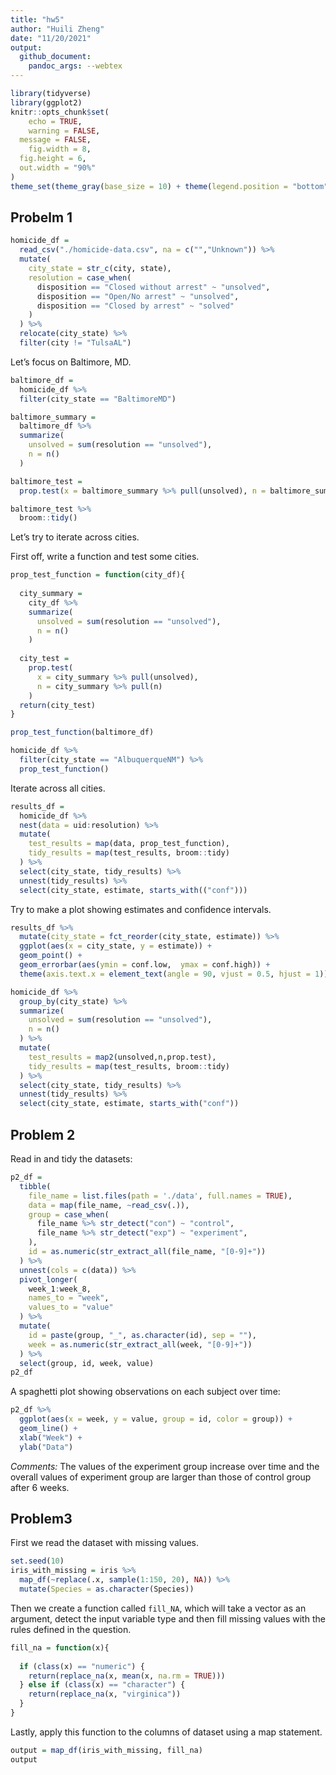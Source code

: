 ```yaml
---
title: "hw5"
author: "Huili Zheng"
date: "11/20/2021"
output: 
  github_document:
    pandoc_args: --webtex
---
```


```r
library(tidyverse)
library(ggplot2)
knitr::opts_chunk$set(
	echo = TRUE,
	warning = FALSE,
  message = FALSE,
	fig.width = 8, 
  fig.height = 6,
  out.width = "90%"
)
theme_set(theme_gray(base_size = 10) + theme(legend.position = "bottom"))
```

## Probelm 1

```r
homicide_df = 
  read_csv("./homicide-data.csv", na = c("","Unknown")) %>%
  mutate(
    city_state = str_c(city, state),
    resolution = case_when(
      disposition == "Closed without arrest" ~ "unsolved",
      disposition == "Open/No arrest" ~ "unsolved",
      disposition == "Closed by arrest" ~ "solved"
    )
  ) %>%
  relocate(city_state) %>%
  filter(city != "TulsaAL")
```

Let's focus on Baltimore, MD.

```r
baltimore_df = 
  homicide_df %>%
  filter(city_state == "BaltimoreMD")

baltimore_summary = 
  baltimore_df %>%
  summarize(
    unsolved = sum(resolution == "unsolved"),
    n = n()
  )

baltimore_test = 
  prop.test(x = baltimore_summary %>% pull(unsolved), n = baltimore_summary %>% pull(n))

baltimore_test %>%
  broom::tidy()
```

Let's try to iterate across cities.

First off, write a function and test some cities.

```r
prop_test_function = function(city_df){
  
  city_summary = 
    city_df %>%
    summarize(
      unsolved = sum(resolution == "unsolved"),
      n = n()
    )
  
  city_test = 
    prop.test(
      x = city_summary %>% pull(unsolved),
      n = city_summary %>% pull(n)
    )
  return(city_test)
}

prop_test_function(baltimore_df)

homicide_df %>%
  filter(city_state == "AlbuquerqueNM") %>%
  prop_test_function()
```

Iterate across all cities.

```r
results_df =
  homicide_df %>%
  nest(data = uid:resolution) %>%
  mutate(
    test_results = map(data, prop_test_function),
    tidy_results = map(test_results, broom::tidy)
  ) %>%
  select(city_state, tidy_results) %>%
  unnest(tidy_results) %>%
  select(city_state, estimate, starts_with(("conf")))

```

Try to make a plot showing estimates and confidence intervals.
```r
results_df %>%
  mutate(city_state = fct_reorder(city_state, estimate)) %>%
  ggplot(aes(x = city_state, y = estimate)) +
  geom_point() +
  geom_errorbar(aes(ymin = conf.low,  ymax = conf.high)) +
  theme(axis.text.x = element_text(angle = 90, vjust = 0.5, hjust = 1))
```

```r
homicide_df %>%
  group_by(city_state) %>%
  summarize(
    unsolved = sum(resolution == "unsolved"),
    n = n()
  ) %>%
  mutate(
    test_results = map2(unsolved,n,prop.test), 
    tidy_results = map(test_results, broom::tidy)
  ) %>%
  select(city_state, tidy_results) %>%
  unnest(tidy_results) %>%
  select(city_state, estimate, starts_with("conf"))
```


##  Problem 2

Read in and tidy the datasets:

```r
p2_df =
  tibble(
    file_name = list.files(path = './data', full.names = TRUE),
    data = map(file_name, ~read_csv(.)),
    group = case_when(
      file_name %>% str_detect("con") ~ "control",
      file_name %>% str_detect("exp") ~ "experiment",
    ),
    id = as.numeric(str_extract_all(file_name, "[0-9]+"))
  ) %>% 
  unnest(cols = c(data)) %>% 
  pivot_longer(
    week_1:week_8,
    names_to = "week",
    values_to = "value"
  ) %>% 
  mutate(
    id = paste(group, "_", as.character(id), sep = ""),
    week = as.numeric(str_extract_all(week, "[0-9]+"))
  ) %>% 
  select(group, id, week, value)
p2_df
```

A spaghetti plot showing observations on each subject over time:

```r
p2_df %>% 
  ggplot(aes(x = week, y = value, group = id, color = group)) +
  geom_line() +
  xlab("Week") +
  ylab("Data")
```

*Comments:* The values of the experiment group increase over time and the overall values of experiment group are larger than those of control group after 6 weeks.

## Problem3

First we read the dataset with missing values.

```r
set.seed(10)
iris_with_missing = iris %>% 
  map_df(~replace(.x, sample(1:150, 20), NA)) %>%
  mutate(Species = as.character(Species))
```

Then we create a function called `fill_NA`, which will take a vector as an argument, detect the input variable type and then fill missing values with the rules defined in the question.

```r
fill_na = function(x){
  
  if (class(x) == "numeric") {
    return(replace_na(x, mean(x, na.rm = TRUE)))
  } else if (class(x) == "character") {
    return(replace_na(x, "virginica")) 
  }
}
```


Lastly, apply this function to the columns of dataset using a map statement.

```r
output = map_df(iris_with_missing, fill_na)
output
```
